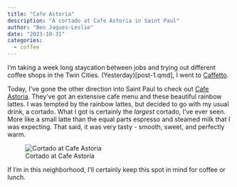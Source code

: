 ```yaml
---
title: "Cafe Astoria"
description: "A cortado at Cafe Astoria in Saint Paul"
author: "Ben Jaques-Leslie"
date: "2023-10-31"
categories:
  - coffee
---
```


I'm taking a week long staycation between jobs and trying out different coffee shops in the Twin Cities. (Yesterday)[post-1.qmd], I went to [Caffetto](http://www.caffettocafe.com/).

Today, I've gone the other direction into Saint Paul to check out [Cafe Astoria](https://cafeastoria-stpaul.com/). They've got an extensive cafe menu and these beautiful rainbow lattes. I was tempted by the rainbow lattes, but decided to go with my usual drink, a cortado. What I got is certainly the *largest* cortado, I've ever seen. More like a small latte than the equal parts espresso and steamed milk that I was expecting. That said, it was very tasty - smooth, sweet, and perfectly warm.

![Cortado at Cafe Astoria](/images/IMG_7637.JPG)

If I'm in this neighborhood, I'll certainly keep this spot in mind for coffee or lunch.
